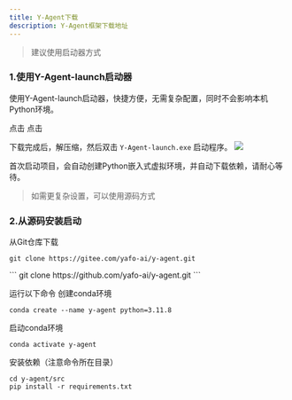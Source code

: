 ---
title: Y-Agent下载
description: Y-Agent框架下载地址
---


> 建议使用启动器方式

### 1.使用Y-Agent-launch启动器

使用Y-Agent-launch启动器，快捷方便，无需复杂配置，同时不会影响本机Python环境。

<Cards>
  <Card   title="Gitee下载链接" >
点击
  </Card>
  <Card  title="Github下载链接" >
点击
  </Card>  
</Cards>

下载完成后，解压缩，然后双击 `Y-Agent-launch.exe` 启动程序。
<Wrapper>
![](/imgs/cn/y_agent_launch.png)
</Wrapper>


首次启动项目，会自动创建Python嵌入式虚拟环境，并自动下载依赖，请耐心等待。


> 如需更复杂设置，可以使用源码方式
###  2.从源码安装启动
从Git仓库下载
<Cards>
  <Card   title="Gitee下载链接" >
```
git clone https://gitee.com/yafo-ai/y-agent.git
```
  </Card>
  <Card  title="Github下载链接" >
```
git clone https://github.com/yafo-ai/y-agent.git
```
  </Card>  
</Cards>

运行以下命令
创建conda环境
```
conda create --name y-agent python=3.11.8
```

启动conda环境
```
conda activate y-agent
```

安装依赖（注意命令所在目录）
```
cd y-agent/src
pip install -r requirements.txt
```

